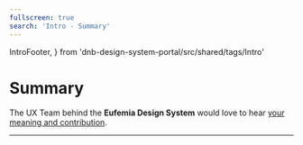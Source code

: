 ```yaml
---
fullscreen: true
search: 'Intro - Summary'
---
```


  IntroFooter,
} from 'dnb-design-system-portal/src/shared/tags/Intro'

<Intro>

# Summary

The UX Team behind the **Eufemia Design System** would love to hear [your meaning and contribution](!/design-system/contact).

---

<IntroFooter
  href="/uilib/intro/01-about-design-systems"
  text="Back to start"
/>

</Intro>
